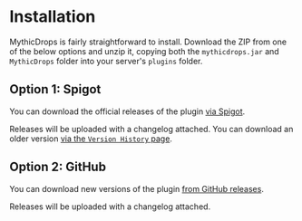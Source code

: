 # Installation

MythicDrops is fairly straightforward to install. Download the ZIP from one of the below options
and unzip it, copying both the `mythicdrops.jar` and `MythicDrops` folder into your
server's `plugins` folder.

## Option 1: Spigot

You can download the official releases of the plugin [via Spigot](https://www.spigotmc.org/resources/mythicdrops.6114/).

Releases will be uploaded with a changelog attached. You can download an older version
[via the `Version History` page](https://www.spigotmc.org/resources/mythicdrops.6114/history).

## Option 2: GitHub

You can download new versions of the plugin [from GitHub releases](https://github.com/MythicDrops/MythicDrops/releases).

Releases will be uploaded with a changelog attached.
